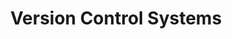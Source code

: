 ---
title: Version Control Systems
description: Version Control Systems - as basement for everything. Controll your code, data and ops.
icon: simple-icons:git
---